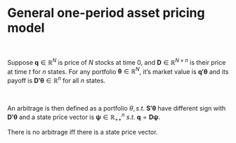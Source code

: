 # General one-period asset pricing model


::: {.exercise  name=""}

$\quad$

:::


::: {.solution}


Suppose $\bm{q}\in \mathbb{R}^{N}$ is price of $N$ stocks at time $0$, 
and $\bm{D}\in \mathbb{R}^{N\times n}$ is their price at time $t$ for $n$ states. 
For any portfolio $\bm{\theta}\in \mathbb{R}^{N}$, it's market value is $\bm{q'\theta}$ and 
its payoff is $\bm{D'\theta}\in \mathbb{R}^{n}$ for all $n$ states. 

:::


::: {.exercise  name=""}

$\quad$

:::


::: {.solution}


An arbitrage is then defined as a portfolio $\theta, s.t.$ $\bm{S'\theta}$ have different sign with $\bm{D'\theta}$ and a state price vector is $\bm{\psi} \in \mathbb{R}_{++}^{n}$ $s.t.$ $\bm{q}=\bm{D\psi}$.

There is no arbitrage iff there is a state price vector.


:::



::: {.exercise  name=""}

$\quad$

:::
